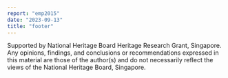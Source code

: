 ```yaml
---
report: "emp2015"
date: "2023-09-13"
title: "footer"
---
```


Supported by National Heritage Board Heritage Research Grant, Singapore. Any opinions, findings, and conclusions or recommendations expressed in this material are those of the author(s) and do not necessarily reflect the views of the National Heritage Board, Singapore.